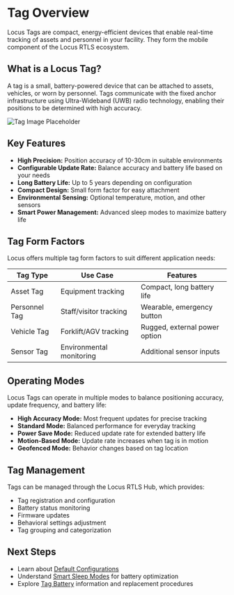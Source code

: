 # Tag Overview

Locus Tags are compact, energy-efficient devices that enable real-time tracking of assets and personnel in your facility. They form the mobile component of the Locus RTLS ecosystem.

## What is a Locus Tag?

A tag is a small, battery-powered device that can be attached to assets, vehicles, or worn by personnel. Tags communicate with the fixed anchor infrastructure using Ultra-Wideband (UWB) radio technology, enabling their positions to be determined with high accuracy.

![Tag Image Placeholder](https://via.placeholder.com/400x300?text=Locus+Tag)

## Key Features

- **High Precision:** Position accuracy of 10-30cm in suitable environments
- **Configurable Update Rate:** Balance accuracy and battery life based on your needs
- **Long Battery Life:** Up to 5 years depending on configuration
- **Compact Design:** Small form factor for easy attachment
- **Environmental Sensing:** Optional temperature, motion, and other sensors
- **Smart Power Management:** Advanced sleep modes to maximize battery life

## Tag Form Factors

Locus offers multiple tag form factors to suit different application needs:

| Tag Type | Use Case | Features |
|----------|----------|----------|
| Asset Tag | Equipment tracking | Compact, long battery life |
| Personnel Tag | Staff/visitor tracking | Wearable, emergency button |
| Vehicle Tag | Forklift/AGV tracking | Rugged, external power option |
| Sensor Tag | Environmental monitoring | Additional sensor inputs |

## Operating Modes

Locus Tags can operate in multiple modes to balance positioning accuracy, update frequency, and battery life:

- **High Accuracy Mode:** Most frequent updates for precise tracking
- **Standard Mode:** Balanced performance for everyday tracking
- **Power Save Mode:** Reduced update rate for extended battery life
- **Motion-Based Mode:** Update rate increases when tag is in motion
- **Geofenced Mode:** Behavior changes based on tag location

## Tag Management

Tags can be managed through the Locus RTLS Hub, which provides:

- Tag registration and configuration
- Battery status monitoring
- Firmware updates
- Behavioral settings adjustment
- Tag grouping and categorization

## Next Steps

- Learn about [Default Configurations](../DefaultConfigurations)
- Understand [Smart Sleep Modes](../SmartSleepModes) for battery optimization
- Explore [Tag Battery](../TagBattery) information and replacement procedures 